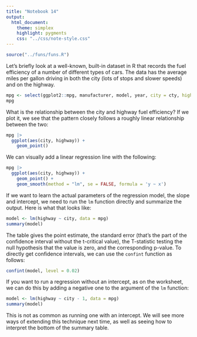 ```yaml
---
title: "Notebook 14"
output:
  html_document:
    theme: simplex
    highlight: pygments
    css: "../css/note-style.css"
---
```


```r
source("../funs/funs.R")
```

Let's briefly look at a well-known, built-in dataset in R that
records the fuel efficiency of a number of different types of 
cars. The data has the average miles per gallon driving in both
the city (lots of stops and slower speeds) and on the highway.

```r
mpg <- select(ggplot2::mpg, manufacturer, model, year, city = cty, highway = hwy)
mpg
```

What is the relationship between the city and highway fuel
efficiency? If we plot it, we see that the pattern closely 
follows a roughly linear relationship between the two:

```r
mpg |>
  ggplot(aes(city, highway)) +
    geom_point()
```

We can visually add a linear regression line with the following:

```r
mpg |>
  ggplot(aes(city, highway)) +
    geom_point() +
    geom_smooth(method = "lm", se = FALSE, formula = 'y ~ x')
```

If we want to learn the actual parameters of the regression model,
the slope and intercept, we need to run the `lm` function 
directly and summarize the output. Here is what that looks like:

```r
model <- lm(highway ~ city, data = mpg)
summary(model)
```

The table gives the point estimate, the standard error (that's
the part of the confidence interval without the t-critical value),
the T-statistic testing the null hypothesis that the value is
zero, and the corresponding p-value. To directly get confidence
intervals, we can use the `confint` function as follows:

```r
confint(model, level = 0.02)
```

If you want to run a regression without an intercept, as on the
worksheet, we can do this by adding a negative one to the 
argument of the `lm` function:

```r
model <- lm(highway ~ city - 1, data = mpg)
summary(model)
```

This is not as common as running one with an intercept. We will
see more ways of extending this technique next time, as well as
seeing how to interpret the bottom of the summary table.


